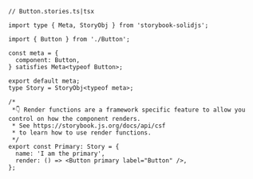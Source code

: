 ```tsx
// Button.stories.ts|tsx

import type { Meta, StoryObj } from 'storybook-solidjs';

import { Button } from './Button';

const meta = {
  component: Button,
} satisfies Meta<typeof Button>;

export default meta;
type Story = StoryObj<typeof meta>;

/*
 *👇 Render functions are a framework specific feature to allow you control on how the component renders.
 * See https://storybook.js.org/docs/api/csf
 * to learn how to use render functions.
 */
export const Primary: Story = {
  name: 'I am the primary',
  render: () => <Button primary label="Button" />,
};
```
